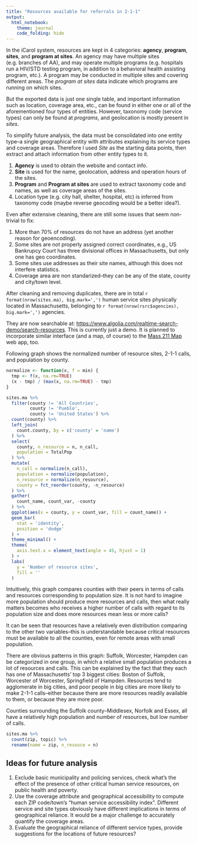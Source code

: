 ```yaml
---
title: "Resources available for referrals in 2-1-1"
output: 
  html_notebook: 
    theme: journal
    code_folding: hide
---
```


In the iCarol system, resources are kept in 4 categories: **agency**, **program**, **sites**, and **program at sites**. An agency may have multiple sites (e.g. branches of AA), and may operate multiple programs (e.g. hospitals run a HIV/STD testing program, in addition to a behavioral health assisting program, etc.). A program may be conducted in multiple sites and covering different areas. The _program at sites_ data indicate which programs are running on which sites.

But the exported data is just one single table, and important information such as location, coverage area, etc., can be found in either one or all of the aforementioned four types of entities. However, taxonomy code (service types) can only be found at _programs_, and geolocation is mostly present in _sites_.

To simplify future analysis, the data must be consolidated into one entity type--a single geographical entity with attributes explaining its service types and coverage areas. Therefore I used _Site_ as the starting data points, then extract and attach information from other entity types to it.

1. **Agency** is used to obtain the website and contact info.
2. **Site** is used for the name, geolocation, address and operation hours of the sites.
3. **Program** and **Program at sites** are used to extract taxonomy code and names, as well as coverage areas of the sites.
4. Location type (e.g. city hall, shelter, hospital, etc) is inferred from taxonomy code (maybe reverse geocoding would be a better idea?).

Even after extensive cleaning, there are still some issues that seem non-trivial to fix:

1. More than 70% of resources do not have an address (yet another reason for geoencoding).
2. Some sites are not properly assigned correct coordinates, e.g., US Bankrupcy Court has three divisional offices in Massachusetts, but only one has geo coordinates.
3. Some sites use addresses as their site names, although this does not interfere statistics.
3. Coverage area are non standarized--they can be any of the state, county and city/town level.

After cleaning and removing duplicates, there are in total `r format(nrow(sites.ma), big.mark=',')` human service sites physically located in Massachusetts, belonging to `r format(nrow(rsrc$agencies), big.mark=',')` agencies.

They are now searchable at: <a target="_blank" href="https://www.algolia.com/realtime-search-demo/search-resources">https://www.algolia.com/realtime-search-demo/search-resources</a>. This is currently just a demo. It is planned to incorporate similar interface (and a map, of course) to the [Mass 211 Map](https://mass211.herokuapp.com/) web app, too.

Following graph shows the normalized number of resource sites, 2-1-1 calls, and population by county.

```r
normalize <- function(x, f = min) {
  tmp <- f(x, na.rm=TRUE)
  (x - tmp) / (max(x, na.rm=TRUE) - tmp)
}

sites.ma %>%
  filter(county != 'All Countries',
         county != 'Pueblo',
         county != 'United States') %>%
  count(county) %>%
  left_join(
    count.county, by = c('county' = 'name')
  ) %>%
  select(
    county, n_resource = n, n_call,
    population = TotalPop
  ) %>%
  mutate(
    n_call = normalize(n_call),
    population = normalize(population),
    n_resource = normalize(n_resource),
    county = fct_reorder(county, -n_resource)
  ) %>%
  gather(
    count_name, count_var, -county
  ) %>%
  ggplot(aes(x = county, y = count_var, fill = count_name)) +
  geom_bar(
    stat = 'identity',
    position = 'dodge'
  ) +
  theme_minimal() +
  theme(
    axis.text.x = element_text(angle = 45, hjust = 1)
  ) +
  labs(
    y = 'Number of resource sites',
    fill = ''
  )
```

Intuitively, this graph compares counties with their peers in terms of calls and resources corresponding to population size. It is not hard to imagine more population should produce more resources and calls, then what really matters becomes who receives a higher number of calls with regard to its population size and does more resources mean less or more calls?

It can be seen that resources have a relatively even distribution comparing to the other two variables--this is understandable because critical resources must be available to all the counties, even for remote areas with small population.

There are obvious patterns in this graph: Suffolk, Worcester, Hampden can be categorized in one group, in which a relative small population produces a lot of resources and calls. This can be explained by the fact that they each has one of Massachusetts' top 3 biggest cities: Boston of Suffolk, Worcester of Worcester, Springfield of Hampden. Resources tend to agglomerate in big cities, and poor people in big cities are more likely to make 2-1-1 calls--either because there are more resources readily available to them, or because they are more poor.

Counties surrounding the Suffolk county--Middlesex, Norfolk and Essex, all have a relatively high population and number of resources, but low number of calls.

```r
sites.ma %>%
  count(zip, topic) %>%
  rename(name = zip, n_resouce = n)
```

## Ideas for future analysis

1. Exclude basic municipality and policing services, check what's the effect of the presence of other critical human service resources, on public health and poverty. 
2. Use the coverage attribute and geographical accessibility to compute each ZIP code/town's "human service accessibility index". Different service and site types obviously have different implications in terms of geographical reliance. It would be a major challenge to accurately quantify the coverage areas.
3. Evaluate the geographical reliance of different service types, provide suggestions for the locations of future resources?
